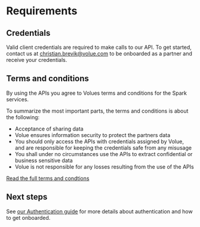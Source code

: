 # Requirements

## Credentials

Valid client credentials are required to make calls to our API. To get started, contact us at christian.brevik@volue.com to be onboarded as a partner and receive your credentials.

## Terms and conditions

By using the APIs you agree to Volues terms and conditions for the Spark services.

To summarize the most important parts, the terms and conditions is about the following:

-   Acceptance of sharing data
-   Volue ensures information security to protect the partners data
-   You should only access the APIs with credentials assigned by Volue, and are responsible for keeping the credentials safe from any misusage
-   You shall under no circumstances use the APIs to extract confidential or business sensitive data
-   Volue is not responsible for any losses resulting from the use of the APIs

[Read the full terms and condtions](/pdf/spark-terms-and-conditions.pdf)

## Next steps

See [our Authentication guide](./Authentication) for more details about authentication and how to get onboarded.
